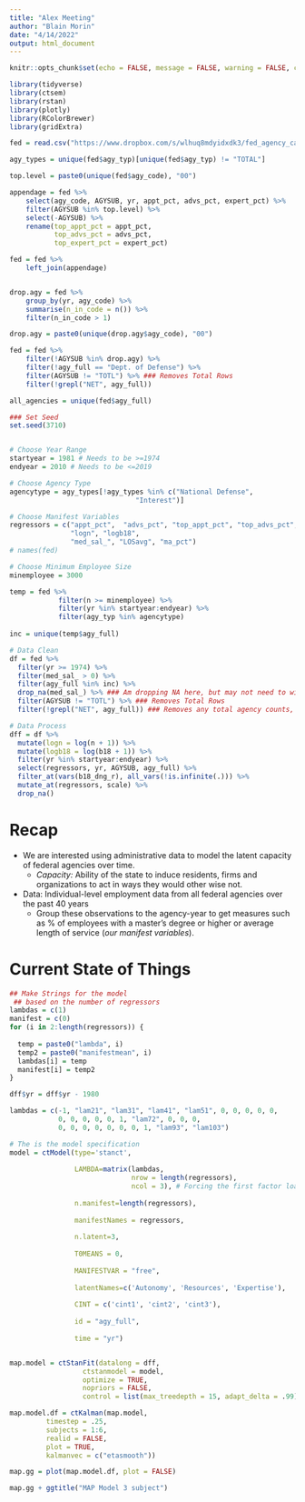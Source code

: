 ```yaml
---
title: "Alex Meeting"
author: "Blain Morin"
date: "4/14/2022"
output: html_document
---
```


```r

knitr::opts_chunk$set(echo = FALSE, message = FALSE, warning = FALSE, cache = TRUE)

library(tidyverse)
library(ctsem)
library(rstan)
library(plotly)
library(RColorBrewer)
library(gridExtra)

```


```r

fed = read.csv("https://www.dropbox.com/s/wlhuq8mdyidxdk3/fed_agency_capacity_autonomy.csv?dl=1")

agy_types = unique(fed$agy_typ)[unique(fed$agy_typ) != "TOTAL"]

top.level = paste0(unique(fed$agy_code), "00")

appendage = fed %>%
    select(agy_code, AGYSUB, yr, appt_pct, advs_pct, expert_pct) %>%
    filter(AGYSUB %in% top.level) %>%
    select(-AGYSUB) %>%
    rename(top_appt_pct = appt_pct, 
           top_advs_pct = advs_pct,
           top_expert_pct = expert_pct)

fed = fed %>%
    left_join(appendage)


drop.agy = fed %>%
    group_by(yr, agy_code) %>%
    summarise(n_in_code = n()) %>%
    filter(n_in_code > 1)

drop.agy = paste0(unique(drop.agy$agy_code), "00")

fed = fed %>%
    filter(!AGYSUB %in% drop.agy) %>%
    filter(!agy_full == "Dept. of Defense") %>%
    filter(AGYSUB != "TOTL") %>% ### Removes Total Rows 
    filter(!grepl("NET", agy_full))

all_agencies = unique(fed$agy_full)

### Set Seed
set.seed(3710)


# Choose Year Range
startyear = 1981 # Needs to be >=1974
endyear = 2010 # Needs to be <=2019

# Choose Agency Type
agencytype = agy_types[!agy_types %in% c("National Defense",
                               "Interest")]

# Choose Manifest Variables 
regressors = c("appt_pct",  "advs_pct", "top_appt_pct", "top_advs_pct", "b18_dng_r",
               "logn", "logb18",
               "med_sal_", "LOSavg", "ma_pct")
# names(fed)

# Choose Minimum Employee Size
minemployee = 3000

temp = fed %>%
            filter(n >= minemployee) %>%
            filter(yr %in% startyear:endyear) %>%
            filter(agy_typ %in% agencytype)
        
inc = unique(temp$agy_full)

# Data Clean
df = fed %>%
  filter(yr >= 1974) %>%
  filter(med_sal_ > 0) %>% 
  filter(agy_full %in% inc) %>%
  drop_na(med_sal_) %>% ### Am dropping NA here, but may not need to with ctsem
  filter(AGYSUB != "TOTL") %>% ### Removes Total Rows 
  filter(!grepl("NET", agy_full)) ### Removes any total agency counts, ie only individual agencies are left

# Data Process
dff = df %>%
  mutate(logn = log(n + 1)) %>%
  mutate(logb18 = log(b18 + 1)) %>%
  filter(yr %in% startyear:endyear) %>%
  select(regressors, yr, AGYSUB, agy_full) %>%
  filter_at(vars(b18_dng_r), all_vars(!is.infinite(.))) %>%
  mutate_at(regressors, scale) %>%
  drop_na() 


```

# Recap

* We are interested using administrative data to model the latent capacity of federal agencies over time.
  * *Capacity:* Ability of the state to induce residents, firms and organizations to act in ways they would other wise not. 

* Data: Individual-level employment data from all federal agencies over the past 40 years
  * Group these observations to the agency-year to get measures such as % of employees with a master’s
degree or higher or average length of service (*our manifest variables*).


# Current State of Things

```r

## Make Strings for the model
 ## based on the number of regressors
lambdas = c(1)
manifest = c(0)
for (i in 2:length(regressors)) {
  
  temp = paste0("lambda", i)
  temp2 = paste0("manifestmean", i)
  lambdas[i] = temp
  manifest[i] = temp2
}

dff$yr = dff$yr - 1980

lambdas = c(-1, "lam21", "lam31", "lam41", "lam51", 0, 0, 0, 0, 0,
            0, 0, 0, 0, 0, 1, "lam72", 0, 0, 0,
            0, 0, 0, 0, 0, 0, 0, 1, "lam93", "lam103")

# The is the model specification
model = ctModel(type='stanct', 
                
                LAMBDA=matrix(lambdas,
                              nrow = length(regressors), 
                              ncol = 3), # Forcing the first factor load to be 1
                
                n.manifest=length(regressors),
                
                manifestNames = regressors,
                
                n.latent=3,
                
                T0MEANS = 0,
                
                MANIFESTVAR = "free",
                
                latentNames=c('Autonomy', 'Resources', 'Expertise'),
                
                CINT = c('cint1', 'cint2', 'cint3'),
                
                id = "agy_full",
                
                time = "yr")


map.model = ctStanFit(datalong = dff,
                  ctstanmodel = model,
                  optimize = TRUE,
                  nopriors = FALSE,
                  control = list(max_treedepth = 15, adapt_delta = .99))

map.model.df = ctKalman(map.model, 
         timestep = .25,
         subjects = 1:6,
         realid = FALSE,
         plot = TRUE,
         kalmanvec = c("etasmooth"))

map.gg = plot(map.model.df, plot = FALSE)

map.gg + ggtitle("MAP Model 3 subject") 

```